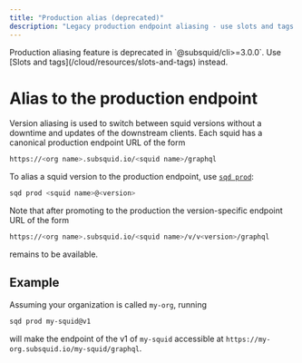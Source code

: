 ```yaml
---
title: "Production alias (deprecated)"
description: "Legacy production endpoint aliasing - use slots and tags instead"
---
```


<Warning>
Production aliasing feature is deprecated in `@subsquid/cli>=3.0.0`. Use [Slots and tags](/cloud/resources/slots-and-tags) instead.
</Warning>

# Alias to the production endpoint

Version aliasing is used to switch between squid versions without a downtime and updates of the downstream clients. 
Each squid has a canonical production endpoint URL of the form
```bash
https://<org name>.subsquid.io/<squid name>/graphql
```

To alias a squid version to the production endpoint, use [`sqd prod`](/squid-cli/prod):
```bash
sqd prod <squid name>@<version>
```

Note that after promoting to the production the version-specific endpoint URL of the form
```bash
https://<org name>.subsquid.io/<squid name>/v/v<version>/graphql
```
remains to be available.


## Example

Assuming your organization is called `my-org`, running

```bash
sqd prod my-squid@v1
```

will make the endpoint of the v1 of `my-squid` accessible at `https://my-org.subsquid.io/my-squid/graphql`.
